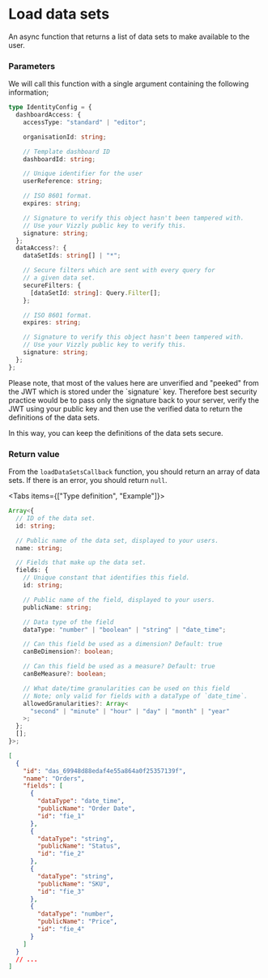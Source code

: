 
# Load data sets

An async function that returns a list of data sets to make available to the user.

### Parameters

We will call this function with a single argument containing the following information;

```typescript
type IdentityConfig = {
  dashboardAccess: {
    accessType: "standard" | "editor";

    organisationId: string;

    // Template dashboard ID
    dashboardId: string;

    // Unique identifier for the user
    userReference: string;

    // ISO 8601 format.
    expires: string;

    // Signature to verify this object hasn't been tampered with.
    // Use your Vizzly public key to verify this.
    signature: string;
  };
  dataAccess?: {
    dataSetIds: string[] | "*";

    // Secure filters which are sent with every query for
    // a given data set.
    secureFilters: {
      [dataSetId: string]: Query.Filter[];
    };

    // ISO 8601 format.
    expires: string;

    // Signature to verify this object hasn't been tampered with.
    // Use your Vizzly public key to verify this.
    signature: string;
  };
};
```

<Callout emoji="🔒">
Please note, that most of the values here are unverified and "peeked" from the JWT which is stored under the `signature` key.
Therefore best security practice would be to pass only the signature back to your server, verify the JWT using your public key
and then use the verified data to return the definitions of the data sets.

In this way, you can keep the definitions of the data sets secure.

</Callout>

### Return value

From the `loadDataSetsCallback` function, you should return an array of data sets. If there is an error, you
should return `null`.

<Tabs items={["Type definition", "Example"]}>
<Tab>

```typescript
Array<{
  // ID of the data set.
  id: string;

  // Public name of the data set, displayed to your users.
  name: string;

  // Fields that make up the data set.
  fields: {
    // Unique constant that identifies this field.
    id: string;

    // Public name of the field, displayed to your users.
    publicName: string;

    // Data type of the field
    dataType: "number" | "boolean" | "string" | "date_time";

    // Can this field be used as a dimension? Default: true
    canBeDimension?: boolean;

    // Can this field be used as a measure? Default: true
    canBeMeasure?: boolean;

    // What date/time granularities can be used on this field
    // Note; only valid for fields with a dataType of `date_time`.
    allowedGranularities?: Array<
      "second" | "minute" | "hour" | "day" | "month" | "year"
    >;
  };
  [];
}>;
```

</Tab>

<Tab>

```json
[
  {
    "id": "das_69948d88edaf4e55a864a0f25357139f",
    "name": "Orders",
    "fields": [
      {
        "dataType": "date_time",
        "publicName": "Order Date",
        "id": "fie_1"
      },
      {
        "dataType": "string",
        "publicName": "Status",
        "id": "fie_2"
      },
      {
        "dataType": "string",
        "publicName": "SKU",
        "id": "fie_3"
      },
      {
        "dataType": "number",
        "publicName": "Price",
        "id": "fie_4"
      }
    ]
  }
  // ...
]
```

</Tab>
</Tabs>
